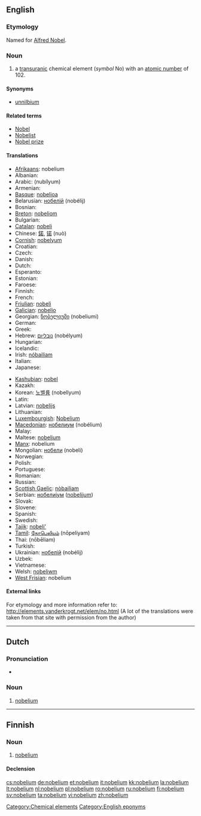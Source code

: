 {{also|Nobelium}}
==English==
{{elements|No|mendelevium|Md|lawrencium|Lr}}

===Etymology===
Named for [[w:Alfred Nobel|Alfred Nobel]].

===Noun===
{{en-noun|-}}
{{wikipedia}}

# a [[transuranic]] chemical element (''symbol'' No) with an [[atomic number]] of 102.

====Synonyms====
* [[unnilbium]]

====Related terms====
* [[w:Alfred Nobel|Nobel]]
* [[Nobelist]]
* [[Nobel prize]]

====Translations====
{{trans-top|chemical element}}
* [[Afrikaans]]: nobelium
* Albanian: {{t-|sq|nobelium|xs=Albanian}}
* Arabic: {{Arab|[[نوبليوم]]}} (nubílyum) {{m}}
* Armenian: {{t-|hy|նոբելինիում|tr=nobelinium}}
* [[Basque]]: [[nobelioa]]
* Belarusian: [[нобелiй]] (nobélij) {{m}}
* Bosnian: {{t-|bs|nobelij}}
* [[Breton]]: [[nobeliom]]
* Bulgarian: {{t-|bg|нобелий|m|tr=nobélij}}
* [[Catalan]]: [[nobeli]]
* Chinese: [[鍩]], [[锘]] (nuò)
* [[Cornish]]: [[nobelyum]]
* Croatian: {{t-|hr|nobelij}}
* Czech: {{t+|cs|nobelium}}
* Danish: {{t-|da|nobelium}}
* Dutch: {{t+|nl|nobelium|n}}
* Esperanto: {{t-|eo|nobelio|xs=Esperanto}}
* Estonian: {{t-|et|nobeelium}}
* Faroese: {{t-|fo|nobelium|xs=Faroese}}
* Finnish: {{t+|fi|nobelium}}
* French: {{t+|fr|nobélium|m}}
* [[Friulian]]: [[nobeli]]
* [[Galician]]: [[nobelio]]
* Georgian: [[ნობელიუმი]] (nobeliumi)
* German: {{t+|de|Nobelium|n}}
* Greek: {{t+|el|νομπέλιο|n|tr=nobélio}}
* Hebrew: [[נובליום]] (nobélyum)
* Hungarian: {{t+|hu|nobélium}}
* Icelandic: {{t+|is|nóbelín}}
* Irish: [[nóbailiam]]
* Italian: {{t+|it|nobelio|m}}
* Japanese: {{t+|ja|ノーベリウム|tr=noberiumu}}
{{trans-mid}}
* [[Kashubian]]: [[nobel]]
* Kazakh: {{t-|kk|нобелий|tr=nobelii|sc=Cyrl|xs=Kazakh}}
* Korean: [[노벨륨]] (nobellyum)
* Latin: {{t+|la|nobelium}}
* Latvian: [[nobelijs]]
* Lithuanian: {{t+|lt|nobelis|xs=Lithuanian}}
* [[Luxembourgish]]: [[Nobelium]]
* [[Macedonian]]: [[нобелиум]] (nobélium) {{m}}
* Malay: {{t-|ms|nobelium|xs=Malay}}
* Maltese: [[nobeljum]]
* [[Manx]]: nobelium
* Mongolian: [[нобели]] (nobeli)
* Norwegian: {{t-|no|nobelium}}
* Polish: {{t+|pl|nobel|m}}
* Portuguese: {{t+|pt|nobélio|m}}
* Romanian: {{t+|ro|nobeliu|n}}
* Russian: {{t+|ru|нобелий|m|tr=nobélij}}
* [[Scottish Gaelic]]: [[nòbailiam]]
* Serbian: [[нобелиjум]] ([[nobelijum]]) {{m}}
* Slovak: {{t-|sk|nobelium}}
* Slovene: {{t+|sl|nobelij}}
* Spanish: {{t+|es|nobelio|m}}
* Swedish: {{t+|sv|nobelium}}
* [[Tajik]]: [[nobeli']]
* [[Tamil]]: [[நோபெலியம்]] (nōpeliyam)
* Thai: {{Thai|[[โนเบเลียม]]}} (nōbēliam)
* Turkish: {{t+|tr|nobelyum}}
* Ukrainian: [[нобелiй]] (nobélij) {{m}}
* Uzbek: {{t-|uz|нобелий|tr=nobeliy|sc=Cyrl|xs=Uzbek}}
* Vietnamese: {{t-|vi|nobeli|xs=Vietnamese}}
* Welsh: [[nobeliwm]]
* [[West Frisian]]: nobelium
{{trans-bottom}}

====External links====
For etymology and more information refer to:
http://elements.vanderkrogt.net/elem/no.html
(A lot of the translations were taken from that site with permission from the author)

<!--SOED-->

[[Category:Chemical elements]]
[[Category:English eponyms]]

----

==Dutch==
{{wikipedia|lang=nl}}

===Pronunciation===
* {{audio|Nl-nobelium.ogg|Audio}}

===Noun===
{{infl|nl|noun|g=n}}

# {{chemical element|lang=nl}} [[nobelium#English|nobelium]]

----

==Finnish==
{{wikipedia|lang=fi}}

===Noun===
{{infl|fi|noun}}

# {{element|lang=fi}} [[#English|nobelium]]

====Declension====
{{fi-decl-risti|nobelium}}

[[cs:nobelium]]
[[de:nobelium]]
[[et:nobelium]]
[[it:nobelium]]
[[kk:nobelium]]
[[la:nobelium]]
[[lt:nobelium]]
[[nl:nobelium]]
[[pl:nobelium]]
[[ro:nobelium]]
[[ru:nobelium]]
[[fi:nobelium]]
[[sv:nobelium]]
[[ta:nobelium]]
[[vi:nobelium]]
[[zh:nobelium]]